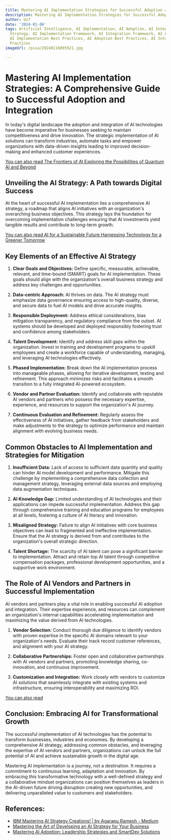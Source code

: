 ```yaml
---
title: Mastering AI Implementation Strategies for Successful Adoption and Integration
description: Mastering AI Implementation Strategies for Successful Adoption and Integration
author: Usf
date: '2024-01-06'
tags: Artificial Intelligence, AI Implementation, AI Adoption, AI Integration, AI
  Strategy, AI Implementation Framework, AI Integration Framework, AI Adoption Framework,
  AI Implementation Best Practices, AI Adoption Best Practices, AI Integration Best
  Practices
imageUrl: /pixa/20240116095921.jpg

---
```

# Mastering AI Implementation Strategies: A Comprehensive Guide to Successful Adoption and Integration

In today's digital landscape the adoption and integration of AI technologies have  become imperative for businesses seeking to maintain competitiveness and drive  innovation. The  strategic implementation of  AI solutions can transform  industries, automate  tasks and empower organizations with data-driven insights leading to improved decision-making and enhanced customer experiences.

[You can also read The Frontiers  of AI  Exploring the Possibilities  of Quantum AI and Beyond](The%20Frontiers%20of%20AI%20Exploring%20the%20Possibilities%20of%20Quantum%20AI%20and%20Beyond)


## Unveiling the  AI Strategy: A Path towards Digital Success

At the  heart of successful AI  implementation  lies a comprehensive AI strategy, a  roadmap that aligns AI initiatives with an organization's overarching business objectives. This strategy lays the foundation for overcoming implementation challenges ensuring that AI investments  yield tangible results and contribute to long-term growth.

[You can also read AI for a Sustainable  Future Harnessing Technology for a Greener Tomorrow](AI%20for%20a%20Sustainable%20Future%20Harnessing%20Technology%20for%20a%20Greener%20Tomorrow)


## Key Elements  of  an Effective AI Strategy

1. **Clear  Goals and Objectives:** Define specific, measurable, achievable, relevant, and time-bound (SMART) goals for AI implementation. These goals should align with the organization's overall business strategy and address key challenges and opportunities.

2. **Data-centric Approach:** AI thrives on data. The AI strategy must emphasize data  governance ensuring  access to high-quality,  diverse, and secure data to fuel AI models and drive accurate insights.

3. **Responsible Deployment:** Address ethical considerations, bias mitigation transparency, and regulatory  compliance from the outset.  AI systems should be developed and deployed responsibly fostering trust and confidence among stakeholders.

4. **Talent Development:** Identify and address skill gaps within the organization.  Invest in training  and development  programs to upskill employees and  create  a workforce capable of understanding, managing,  and leveraging AI technologies effectively.

5. **Phased Implementation:** Break down the AI implementation process into  manageable phases, allowing for iterative development, testing and refinement. This approach minimizes risks and facilitates a smooth transition to a fully integrated  AI-powered ecosystem.

6. **Vendor and Partner Evaluation:** Identify and collaborate with reputable AI vendors and partners  who possess the necessary expertise,  experience, and resources to support the organization's AI  journey.

7. **Continuous Evaluation and Refinement:** Regularly  assess the effectiveness of AI initiatives, gather  feedback from stakeholders and make adjustments to  the strategy to optimize performance and maintain alignment with evolving business needs.

## Common Obstacles to AI Implementation  and Strategies for Mitigation

1. **Insufficient  Data:** Lack of access  to  sufficient data quantity  and  quality can hinder AI model development and performance. Mitigate this challenge by implementing a comprehensive data collection and management strategy, leveraging external  data  sources and employing data augmentation techniques.

2. **AI  Knowledge  Gap:** Limited understanding of AI technologies and their applications can impede successful  implementation. Address this gap through comprehensive training and education  programs for employees at all levels, fostering a culture of AI literacy and innovation.

3. **Misaligned Strategy:** Failure to align AI initiatives with core business objectives can lead to fragmented and ineffective implementation. Ensure that the AI strategy is derived from and contributes to the organization's  overall strategic  direction.

4. **Talent Shortage:** The scarcity  of AI talent can pose a significant barrier to implementation.  Attract and retain top  AI talent through competitive compensation packages, professional development opportunities, and a supportive work environment.

## The Role  of AI Vendors and Partners in Successful Implementation

AI vendors and partners play  a vital role in enabling successful AI adoption and integration. Their expertise experience, and  resources can complement an organization's internal capabilities accelerating implementation and maximizing the value derived from AI technologies.

1. **Vendor Selection:** Conduct thorough due diligence to identify vendors with proven expertise in the specific AI domains relevant to your organization's needs. Evaluate their track record customer references, and alignment with your AI strategy.

2. **Collaborative Partnerships:** Foster open and collaborative partnerships  with AI vendors and partners, promoting knowledge sharing, co-innovation, and continuous  improvement.

3. **Customization and  Integration:** Work  closely with vendors to customize AI solutions that seamlessly integrate with existing systems and infrastructure, ensuring interoperability and maximizing ROI.

[You can also  read ]()


## Conclusion: Embracing AI for Transformational Growth

The successful implementation of AI technologies  has the potential to transform businesses, industries  and economies. By developing a comprehensive AI strategy, addressing common obstacles, and leveraging the expertise of AI vendors and partners,  organizations can  unlock the full potential of AI and  achieve sustainable growth in the  digital age.

Mastering  AI implementation is a journey, not  a destination. It requires a commitment to continuous learning, adaptation and innovation. By embracing this transformative technology  with a well-defined strategy and a  collaborative mindset organizations can position themselves as leaders in the AI-driven future driving disruption creating new opportunities,  and delivering unparalleled value to customers and stakeholders.

## References:
- [IBM Mastering AI Strategy Creations! | by Agarapu Ramesh - Medium](https://medium.com/@agarapuramesh/ibm-mastering-ai-strategy-creations-927cfb32d15d)
- [Mastering the Art of Developing an AI Strategy for Your Business](https://www.linkedin.com/pulse/mastering-art-developing-ai-strategy-your-business)
- [Mastering AI Adoption: Leadership Strategies and SmartDev Solutions](https://smartdev.com/mastering-ai-adoption-leadership-strategies-and-smartdev-solutions/)

